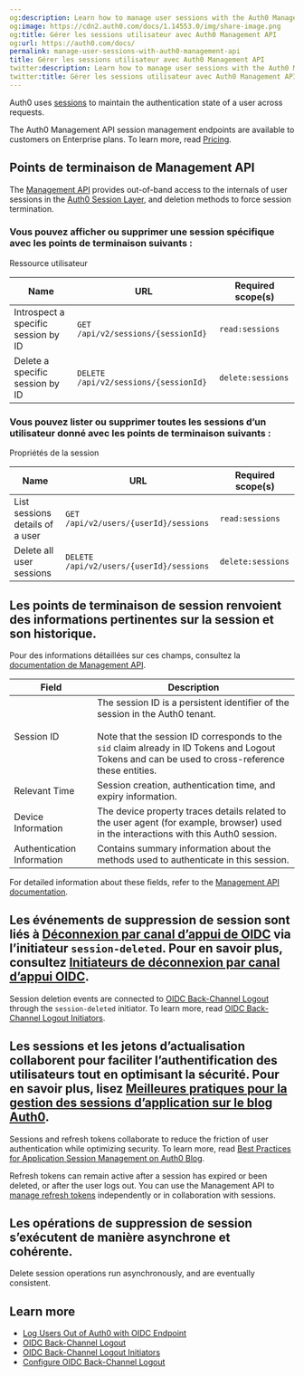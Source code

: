 ```yaml
---
og:description: Learn how to manage user sessions with the Auth0 Management API.
og:image: https://cdn2.auth0.com/docs/1.14553.0/img/share-image.png
og:title: Gérer les sessions utilisateur avec Auth0 Management API
og:url: https://auth0.com/docs/
permalink: manage-user-sessions-with-auth0-management-api
title: Gérer les sessions utilisateur avec Auth0 Management API
twitter:description: Learn how to manage user sessions with the Auth0 Management API.
twitter:title: Gérer les sessions utilisateur avec Auth0 Management API
---
```


Auth0 uses [sessions](/docs/manage-users/sessions) to maintain the authentication state of a user across requests.

<Callout icon="file-lines" color="#0EA5E9" iconType="regular">

The Auth0 Management API session management endpoints are available to customers on Enterprise plans. To learn more, read [Pricing](https://auth0.com/pricing).

</Callout>

## Points de terminaison de Management API

The [Management API](https://auth0.com/docs/api/management/v2) provides out-of-band access to the internals of user sessions in the [Auth0 Session Layer](/docs/manage-users/sessions/session-layers), and deletion methods to force session termination.

### Vous pouvez afficher ou supprimer une session spécifique avec les points de terminaison suivants :

Ressource utilisateur

<table class="table"><thead>
<tr>
<th><strong>Name</strong></th>
<th><strong>URL</strong></th>
<th><strong>Required scope(s)</strong></th>
</tr>
</thead>
<tbody>
<tr>
<td>Introspect a specific session by ID</td>
<td><code>GET /api/v2/sessions/{sessionId}</code></td>
<td><code>read:sessions</code></td>
</tr>
<tr>
<td>Delete a specific session by ID</td>
<td><code>DELETE /api/v2/sessions/{sessionId}</code></td>
<td><code>delete:sessions</code></td>
</tr>
</tbody>
</table>

### Vous pouvez lister ou supprimer toutes les sessions d’un utilisateur donné avec les points de terminaison suivants :

Propriétés de la session

<table class="table"><thead>
<tr>
<th><strong>Name</strong></th>
<th><strong>URL</strong></th>
<th><strong>Required scope(s)</strong></th>
</tr>
</thead>
<tbody>
<tr>
<td>List sessions details of a user</td>
<td><code>GET /api/v2/users/{userId}/sessions</code></td>
<td><code>read:sessions</code></td>
</tr>
<tr>
<td>Delete all user sessions</td>
<td><code>DELETE /api/v2/users/{userId}/sessions</code></td>
<td><code>delete:sessions</code></td>
</tr>
</tbody>
</table>

## Les points de terminaison de session renvoient des informations pertinentes sur la session et son historique.

Pour des informations détaillées sur ces champs, consultez la [documentation de Management API](/docs/api/management/v2).

<table class="table"><thead>
<tr>
<th><strong>Field</strong></th>
<th><strong>Description</strong></th>
</tr>
</thead>
<tbody>
<tr>
<td>Session ID</td>
<td>The session ID is a persistent identifier of the session in the Auth0 tenant.<br/><br/>Note that the session ID corresponds to the <code>sid</code> claim already in ID Tokens and Logout Tokens and can be used to cross-reference these entities.</td>
</tr>
<tr>
<td>Relevant Time</td>
<td>Session creation, authentication time, and expiry information.</td>
</tr>
<tr>
<td>Device Information</td>
<td>The device property traces details related to the user agent (for example, browser) used in the interactions with this Auth0 session.</td>
</tr>
<tr>
<td>Authentication Information</td>
<td>Contains summary information about the methods used to authenticate in this session.</td>
</tr>
</tbody>
</table>

For detailed information about these fields, refer to the [Management API documentation](https://auth0.com/docs/api/management/v2).

## Les événements de suppression de session sont liés à [Déconnexion par canal d’appui de OIDC](/back-channel-logout) via l’initiateur `session-deleted`. Pour en savoir plus, consultez [Initiateurs de déconnexion par canal d’appui OIDC](/oidc-back-channel-logout-initiators).

Session deletion events are connected to [OIDC Back-Channel Logout](/docs/authenticate/login/logout/back-channel-logout) through the `session-deleted` initiator. To learn more, read [OIDC Back-Channel Logout Initiators](/docs/authenticate/login/logout/back-channel-logout/oidc-back-channel-logout-initiators).

## Les sessions et les jetons d’actualisation collaborent pour faciliter l’authentification des utilisateurs tout en optimisant la sécurité. Pour en savoir plus, lisez [Meilleures pratiques pour la gestion des sessions d’application sur le blog Auth0]().

Sessions and <Tooltip tip="Refresh Token: Token used to obtain a renewed Access Token without forcing users to log in again." cta="View Glossary" href="/docs/glossary?term=refresh+tokens">refresh tokens</Tooltip> collaborate to reduce the friction of user authentication while optimizing security. To learn more, read [Best Practices for Application Session Management on Auth0 Blog](https://auth0.com/blog/application-session-management-best-practices).

Refresh tokens can remain active after a session has expired or been deleted, or after the user logs out. You can use the <Tooltip tip="Management API: A product to allow customers to perform administrative tasks." cta="View Glossary" href="/docs/glossary?term=Management+API">Management API</Tooltip> to [manage refresh tokens](/docs/secure/tokens/manage-refresh-tokens-with-auth0-management-api) independently or in collaboration with sessions.

## Les opérations de suppression de session s’exécutent de manière asynchrone et cohérente.

Delete session operations run asynchronously, and are eventually consistent.

## Learn more

* [Log Users Out of Auth0 with OIDC Endpoint](/docs/authenticate/login/logout/log-users-out-of-auth0)
* [OIDC Back-Channel Logout](/docs/authenticate/login/logout/back-channel-logout)
* [OIDC Back-Channel Logout Initiators](/docs/authenticate/login/logout/back-channel-logout/oidc-back-channel-logout-initiators)
* [Configure OIDC Back-Channel Logout](/docs/authenticate/login/logout/back-channel-logout/configure-back-channel-logout)